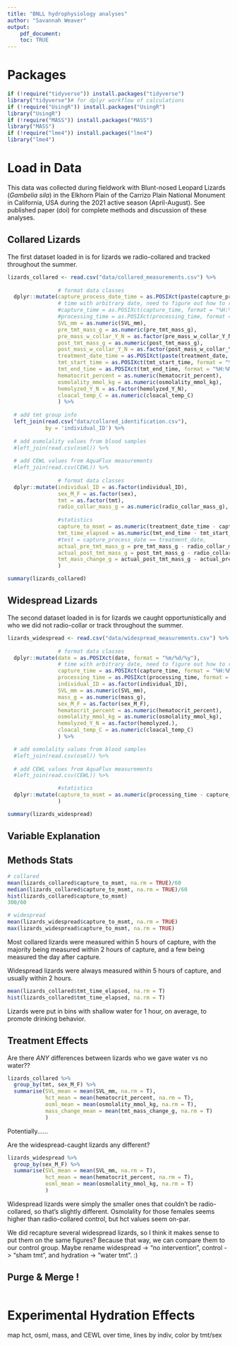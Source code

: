 ```yaml
---
title: "BNLL hydrophysiology analyses"
author: "Savannah Weaver"
output: 
    pdf_document:
    toc: TRUE
---
```



# Packages

```r
if (!require("tidyverse")) install.packages("tidyverse") 
library("tidyverse")# for dplyr workflow of calculations
if (!require("UsingR")) install.packages("UsingR") 
library("UsingR")
if (!require("MASS")) install.packages("MASS") 
library("MASS")
if (!require("lme4")) install.packages("lme4") 
library("lme4")
```


# Load in Data

This data was collected during fieldwork with Blunt-nosed Leopard Lizards (*Gambelia sila*) in the Elkhorn Plain of the Carrizo Plain National Monument in California, USA during the 2021 active season (April-August). See published paper (doi) for complete methods and discussion of these analyses. 


## Collared Lizards

The first dataset loaded in is for lizards we radio-collared and tracked throughout the summer.

```r
lizards_collared <- read.csv("data/collared_measurements.csv") %>%
                
                # format data classes
  dplyr::mutate(capture_process_date_time = as.POSIXct(paste(capture_process_date, capture_time, sep = " "), format = "%m/%d/%y %H:%M"),
                # time with arbitrary date, need to figure out how to remove
                #capture_time = as.POSIXct(capture_time, format = "%H:%M"),
                #processing_time = as.POSIXct(processing_time, format = "%H:%M"),
                SVL_mm = as.numeric(SVL_mm),
                pre_tmt_mass_g = as.numeric(pre_tmt_mass_g),
                pre_mass_w_collar_Y_N = as.factor(pre_mass_w_collar_Y_N),
                post_tmt_mass_g = as.numeric(post_tmt_mass_g),
                post_mass_w_collar_Y_N = as.factor(post_mass_w_collar_Y_N),
                treatment_date_time = as.POSIXct(paste(treatment_date, processing_time, sep = " "), format = "%m/%d/%y %H:%M"),
                tmt_start_time = as.POSIXct(tmt_start_time, format = "%H:%M"),
                tmt_end_time = as.POSIXct(tmt_end_time, format = "%H:%M"),
                hematocrit_percent = as.numeric(hematocrit_percent),
                osmolality_mmol_kg = as.numeric(osmolality_mmol_kg),
                hemolyzed_Y_N = as.factor(hemolyzed_Y_N),
                cloacal_temp_C = as.numeric(cloacal_temp_C)
                ) %>%
  
  # add tmt group info
  left_join(read.csv("data/collared_identification.csv"),
            by = 'individual_ID') %>%
  
  # add osmolality values from blood samples
  #left_join(read.csv(osml)) %>%
  
  # add CEWL values from AquaFlux measurements
  #left_join(read.csv(CEWL)) %>%
  
                # format data classes
  dplyr::mutate(individual_ID = as.factor(individual_ID),
                sex_M_F = as.factor(sex),
                tmt = as.factor(tmt),
                radio_collar_mass_g = as.numeric(radio_collar_mass_g),
                
                #statistics
                capture_to_msmt = as.numeric(treatment_date_time - capture_process_date_time),
                tmt_time_elapsed = as.numeric(tmt_end_time - tmt_start_time),
                #test = capture_process_date == treatment_date,
                actual_pre_tmt_mass_g = pre_tmt_mass_g - radio_collar_mass_g*(pre_mass_w_collar_Y_N == "Y"),
                actual_post_tmt_mass_g = post_tmt_mass_g - radio_collar_mass_g*(post_mass_w_collar_Y_N == "Y"),
                tmt_mass_change_g = actual_post_tmt_mass_g - actual_pre_tmt_mass_g
                )

summary(lizards_collared)
```


## Widespread Lizards

The second dataset loaded in is for lizards we caught opportunistically and who we did not radio-collar or track throughout the summer.

```r
lizards_widespread <- read.csv("data/widespread_measurements.csv") %>%
  
                # format data classes
  dplyr::mutate(date = as.POSIXct(date, format = "%m/%d/%y"),
                # time with arbitrary date, need to figure out how to remove
                capture_time = as.POSIXct(capture_time, format = "%H:%M"),
                processing_time = as.POSIXct(processing_time, format = "%H:%M"),
                individual_ID = as.factor(individual_ID),
                SVL_mm = as.numeric(SVL_mm),
                mass_g = as.numeric(mass_g),
                sex_M_F = as.factor(sex_M_F),
                hematocrit_percent = as.numeric(hematocrit_percent),
                osmolality_mmol_kg = as.numeric(osmolality_mmol_kg),
                hemolyzed_Y_N = as.factor(hemolyzed.),
                cloacal_temp_C = as.numeric(cloacal_temp_C)
                ) %>%

  # add osmolality values from blood samples
  #left_join(read.csv(osml)) %>%
  
  # add CEWL values from AquaFlux measurements
  #left_join(read.csv(CEWL)) %>%

                #statistics
  dplyr::mutate(capture_to_msmt = as.numeric(processing_time - capture_time)
                )

summary(lizards_widespread)
```


## Variable Explanation



## Methods Stats

```r
# collared
mean(lizards_collared$capture_to_msmt, na.rm = TRUE)/60
median(lizards_collared$capture_to_msmt, na.rm = TRUE)/60
hist(lizards_collared$capture_to_msmt)
300/60

# widespread
mean(lizards_widespread$capture_to_msmt, na.rm = TRUE)
max(lizards_widespread$capture_to_msmt, na.rm = TRUE)
```

Most collared lizards were measured within 5 hours of capture, with the majority being measured within 2 hours of capture, and a few being measured the day after capture.

Widespread lizards were always measured within 5 hours of capture, and usually within 2 hours.

```r
mean(lizards_collared$tmt_time_elapsed, na.rm = T)
hist(lizards_collared$tmt_time_elapsed, na.rm = T)
```

Lizards were put in bins with shallow water for 1 hour, on average, to promote drinking behavior.


## Treatment Effects

Are there *ANY* differences between lizards who we gave water vs no water??

```r
lizards_collared %>%
  group_by(tmt, sex_M_F) %>%
  summarise(SVL_mean = mean(SVL_mm, na.rm = T),
            hct_mean = mean(hematocrit_percent, na.rm = T),
            osml_mean = mean(osmolality_mmol_kg, na.rm = T),
            mass_change_mean = mean(tmt_mass_change_g, na.rm = T)
            )
```

Potentially......

Are the widespread-caught lizards any different?

```r
lizards_widespread %>%
  group_by(sex_M_F) %>%
  summarise(SVL_mean = mean(SVL_mm, na.rm = T),
            hct_mean = mean(hematocrit_percent, na.rm = T),
            osml_mean = mean(osmolality_mmol_kg, na.rm = T)
            )
```

Widespread lizards were simply the smaller ones that couldn't be radio-collared, so that's slightly different. Osmolality for those females seems higher than radio-collared control, but hct values seem on-par. 

We did recapture several widespread lizards, so I think it makes sense to put them on the same figures? Because that way, we can compare them to our control group. Maybe rename widespread -> "no intervention", control -> "sham tmt", and hydration -> "water tmt". :)


## Purge & Merge !

```r

```






# Experimental Hydration Effects

map hct, osml, mass, and CEWL over time, lines by indiv, color by tmt/sex




































